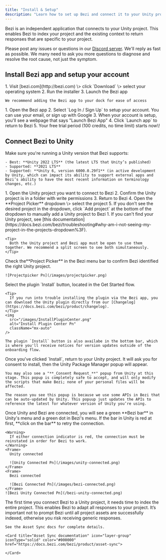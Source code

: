```yaml
---
title: "Install & Setup"
description: "Learn how to set up Bezi and connect it to your Unity project"
---
```


Bezi is an independent application that connects to your Unity project. This enables Bezi to index your project and the existing context to return responses that are specific to your project.

Please post any issues or questions in our [Discord server](https://discord.com/invite/UKWB46HTT9). We'll reply as fast as possible. We many need to ask you more questions to diagnose and resolve the root cause, not just the symptom.

## Install Bezi app and setup your account

<Steps>
  <Step title="Install the Bezi app">
    1. Visit [bezi.com](http://bezi.com) \> click `Download` \> select your operating system
    2. Run the installer
    3. Launch the Bezi app

    We recommend adding the Bezi app to your dock for ease of access
  </Step>
  <Step title="Setup your account">
    1. Open the Bezi app
    2. Select `Log In / Sign Up` to setup your account. You can use your email, or sign up with Google
    3. When your account is setup, you'll see a webpage that says "Launch Bezi App"
    4. Click `Launch app` to return to Bezi
    5. Your free trial period (100 credits, no time limit) starts now\!
  </Step>
</Steps>

## Connect Bezi to Unity

<Steps>
  <Step title="Check your Unity version">
    Make sure you're running a Unity version that Bezi supports:

    - Best: **Unity 2022 LTS** (the latest LTS that Unity’s published)
    - Supported: **2021 LTS**
    - Supported: **Unity 6, version 6000.0.29f1** (in active development by Unity, which can impact its ability to support external apps and Bezi’s ability to have the most recent information on terminology changes, etc.)
  </Step>
  <Step title="Open a Unity project ">
    1. Open the Unity project you want to connect to Bezi
    2. Confirm the Unity project is in a folder with write permissions
    3. Return to Bezi
    4. Open the **Project Picker** dropdown \> select the project
    5. If you don't see the desired project in the dropdown, click `Add project` at the bottom of the dropdown to manually add a Unity project to Bezi
       1. If you can't find your Unity project, see [this documentation](https://docs.bezi.com/bezi/troubleshooting#why-am-i-not-seeing-my-project-in-the-projects-dropdown%3F).

    <Tip>
      Both the Unity project and Bezi app must be open to use them together. We recommend a split screen to see both simultaneously.
    </Tip>
  </Step>
  <Step title="Confirm Bezi identified the Unity project">
    Check the**Project Picker**  in the Bezi menu bar to confirm Bezi identified the right Unity project.

    ![Projectpicker Pn](/images/projectpicker.png)
  </Step>
  <Step title="Install the Bezi plugin in Unity">
    Select the plugin `Install` button, located in the Get Started flow.

    <Tip>
      If you run into trouble installing the plugin via the Bezi app, you can download the Unity plugin directly from our [Changelog](https://docs.bezi.com/bezi/product/changelog).
    </Tip>
    <img
      src="/images/InstallPluginCenter.png"
      alt="Install Plugin Center Pn"
      className="mx-auto"
    />

    The plugin `Install` button is also availabe in the bottom bar, which is where you'll receive notices for version updates outside of the onboarding flow.
  </Step>
  <Step title="Confirm connection status">
    Once you've clicked `Install`, return to your Unity project. It will ask you for consent to install, then the Unity Package Manager popup will appear.

    You may also see a "**_Consent Request_**" popup from Unity at this stage. This popup is completely safe to accept, and will only modify the scripts that make Bezi; none of your personal files will be affected.

    The reason you see this popup is because we use some APIs in Bezi that can be auto-updated by Unity. This popuup just updates the APIs to reference the latest for whatever version of Unity you’re using.
  </Step>
  <Step title="Confirm connection status">
    Once Unity and Bezi are connected, you will see a green **Bezi bar** in Unity's menu and a green dot in Bezi's menu. If the bar in Unity is red at first, **click on the bar** to retry the connection.

    <Warning>
      If either connection indicator is red, the connection must be reinstated in order for Bezi to work.
    </Warning>
    <Frame>
      Unity connected

      ![Unity Connected Pn](/images/unity-connected.png)
    </Frame>
    <Frame>
      Bezi connected

      ![Bezi Connected Pn](/images/bezi-connected.png)
    </Frame>
    ![Bezi Unity Connected Pn](/bezi-unity-connected.png)
  </Step>
  <Step title="Sync all project assets" stepNumber={7}>
    The first time you connect Bezi to a Unity project, it needs time to index the entire project. This enables Bezi to adapt all responses to your project. It’s important not to prompt Bezi until all project assets are successfully indexed, otherwise you risk receiving generic responses.

    See the Asset Sync docs for complete details.

    <Card title="Asset Sync documentation" icon="layer-group" iconType="solid" color="#000000" href="https://docs.bezi.com/bezi/product/asset-sync">
      
    </Card>
  </Step>
</Steps>